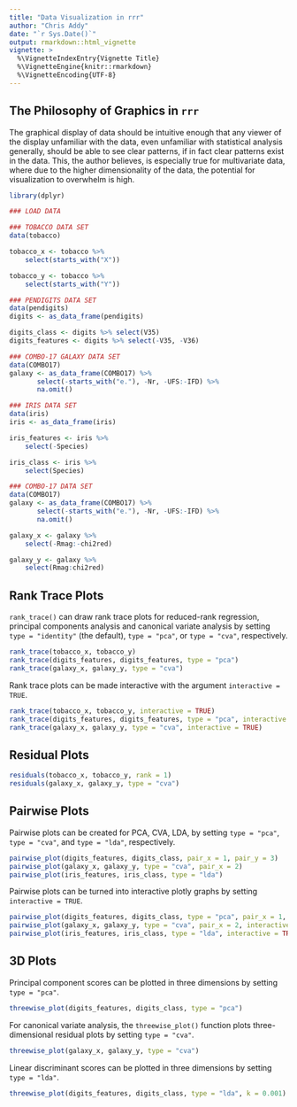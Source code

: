 ```yaml
---
title: "Data Visualization in rrr"
author: "Chris Addy"
date: "`r Sys.Date()`"
output: rmarkdown::html_vignette
vignette: >
  %\VignetteIndexEntry{Vignette Title}
  %\VignetteEngine{knitr::rmarkdown}
  %\VignetteEncoding{UTF-8}
---
```


## The Philosophy of Graphics in `rrr`

The graphical display of data should be intuitive enough that any viewer of the display unfamiliar with the data, even unfamiliar with statistical analysis generally, should be able to see clear patterns, if in fact clear patterns exist in the data. This, the author believes, is especially true for multivariate data, where due to the higher dimensionality of the data, the potential for visualization to overwhelm is high.

```r
library(dplyr)

### LOAD DATA

### TOBACCO DATA SET
data(tobacco)

tobacco_x <- tobacco %>%
	select(starts_with("X"))

tobacco_y <- tobacco %>%
	select(starts_with("Y"))

### PENDIGITS DATA SET
data(pendigits)
digits <- as_data_frame(pendigits)

digits_class <- digits %>% select(V35)
digits_features <- digits %>% select(-V35, -V36)

### COMBO-17 GALAXY DATA SET
data(COMBO17)
galaxy <- as_data_frame(COMBO17) %>%
       select(-starts_with("e."), -Nr, -UFS:-IFD) %>%
       na.omit()

### IRIS DATA SET
data(iris)
iris <- as_data_frame(iris)

iris_features <- iris %>%
	select(-Species)

iris_class <- iris %>%
	select(Species)

### COMBO-17 DATA SET
data(COMBO17)
galaxy <- as_data_frame(COMBO17) %>%
       select(-starts_with("e."), -Nr, -UFS:-IFD) %>%
       na.omit()

galaxy_x <- galaxy %>%
	select(-Rmag:-chi2red)

galaxy_y <- galaxy %>%
	select(Rmag:chi2red)
```

## Rank Trace Plots

`rank_trace()` can draw rank trace plots for reduced-rank regression, principal components analysis and canonical variate analysis by setting `type = "identity"` (the default), `type = "pca"`, or `type = "cva"`, respectively.

```r
rank_trace(tobacco_x, tobacco_y)
rank_trace(digits_features, digits_features, type = "pca")
rank_trace(galaxy_x, galaxy_y, type = "cva")
```

Rank trace plots can be made interactive with the argument `interactive = TRUE`.

```r
rank_trace(tobacco_x, tobacco_y, interactive = TRUE)
rank_trace(digits_features, digits_features, type = "pca", interactive = TRUE)
rank_trace(galaxy_x, galaxy_y, type = "cva", interactive = TRUE)
```

## Residual Plots

```r
residuals(tobacco_x, tobacco_y, rank = 1)
residuals(galaxy_x, galaxy_y, type = "cva")
```

## Pairwise Plots

Pairwise plots can be created for PCA, CVA, LDA, by setting `type = "pca"`, `type = "cva"`, and `type = "lda"`, respectively.

```r
pairwise_plot(digits_features, digits_class, pair_x = 1, pair_y = 3)
pairwise_plot(galaxy_x, galaxy_y, type = "cva", pair_x = 2)
pairwise_plot(iris_features, iris_class, type = "lda")
```

Pairwise plots can be turned into interactive plotly graphs by setting `interactive = TRUE`.

```r
pairwise_plot(digits_features, digits_class, type = "pca", pair_x = 1, pair_y = 3, interactive = TRUE)
pairwise_plot(galaxy_x, galaxy_y, type = "cva", pair_x = 2, interactive = TRUE)
pairwise_plot(iris_features, iris_class, type = "lda", interactive = TRUE)
```

## 3D Plots

Principal component scores can be plotted in three dimensions by setting
`type = "pca"`.

```r
threewise_plot(digits_features, digits_class, type = "pca")
```

For canonical variate analysis, the `threewise_plot()` function plots
three-dimensional residual plots by setting `type = "cva"`.

```r
threewise_plot(galaxy_x, galaxy_y, type = "cva")
```

Linear discriminant scores can be plotted in three dimensions by setting
`type = "lda"`.

```r
threewise_plot(digits_features, digits_class, type = "lda", k = 0.001)
```
